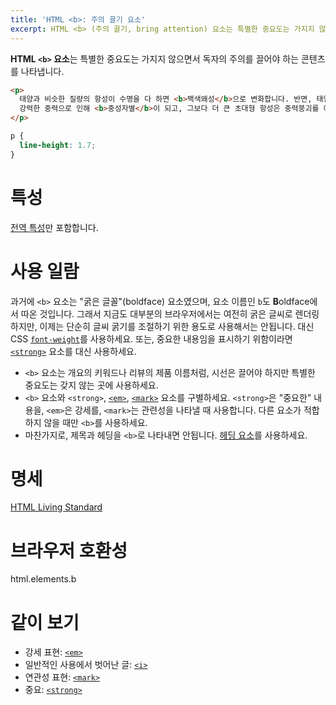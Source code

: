 ```yaml
---
title: 'HTML <b>: 주의 끌기 요소'
excerpt: HTML <b> (주의 끌기, bring attention) 요소는 특별한 중요도는 가지지 않으면서 독자의 주의를 끌어야 하는 콘텐츠를 나타냅니다.
---
```


**HTML `<b>` 요소**는 특별한 중요도는 가지지 않으면서 독자의 주의를 끌어야 하는 콘텐츠를 나타냅니다.

<HTMLDemo height={120}>

```html
<p>
  태양과 비슷한 질량의 항성이 수명을 다 하면 <b>백색왜성</b>으로 변화합니다. 반면, 태양 질량의 약 세 배 정도의 항성은
  강력한 중력으로 인해 <b>중성자별</b>이 되고, 그보다 더 큰 초대형 항성은 중력붕괴를 이기지 못해 <b>블랙홀</b>이 됩니다.
</p>
```

```css hidden
p {
  line-height: 1.7;
}
```

</HTMLDemo>

# 특성

[전역 특성](/docs/Web/HTML/Global_attributes)만 포함합니다.

# 사용 일람

과거에 `<b>` 요소는 "굵은 글꼴"(boldface) 요소였으며, 요소 이름인 `b`도 **B**oldface에서 따온 것입니다. 그래서 지금도 대부분의 브라우저에서는 여전히 굵은 글씨로 렌더링 하지만, 이제는 단순히 글씨 굵기를 조절하기 위한 용도로 사용해서는 안됩니다. 대신 CSS [`font-weight`](/docs/Web/CSS/font-weight)를 사용하세요. 또는, 중요한 내용임을 표시하기 위함이라면 [`<strong>`](./strong) 요소를 대신 사용하세요.

- `<b>` 요소는 개요의 키워드나 리뷰의 제품 이름처럼, 시선은 끌어야 하지만 특별한 중요도는 갖지 않는 곳에 사용하세요.
- `<b>` 요소와 `<strong>`, [`<em>`](./em), [`<mark>`](./mark) 요소를 구별하세요. `<strong>`은 "중요한" 내용을, `<em>`은 강세를, `<mark>`는 관련성을 나타낼 때 사용합니다. 다른 요소가 적합하지 않을 때만 `<b>`를 사용하세요.
- 마찬가지로, 제목과 헤딩을 `<b>`로 나타내면 안됩니다. [헤딩 요소](./Heading_Elements)를 사용하세요.

# 명세

[HTML Living Standard](https://html.spec.whatwg.org/multipage/semantics.html#the-b-element)

# 브라우저 호환성

<BrowserCompat>html.elements.b</BrowserCompat>

# 같이 보기

- 강세 표현: [`<em>`](./em)
- 일반적인 사용에서 벗어난 글: [`<i>`](./i)
- 연관성 표현: [`<mark>`](./mark)
- 중요: [`<strong>`](./strong)
